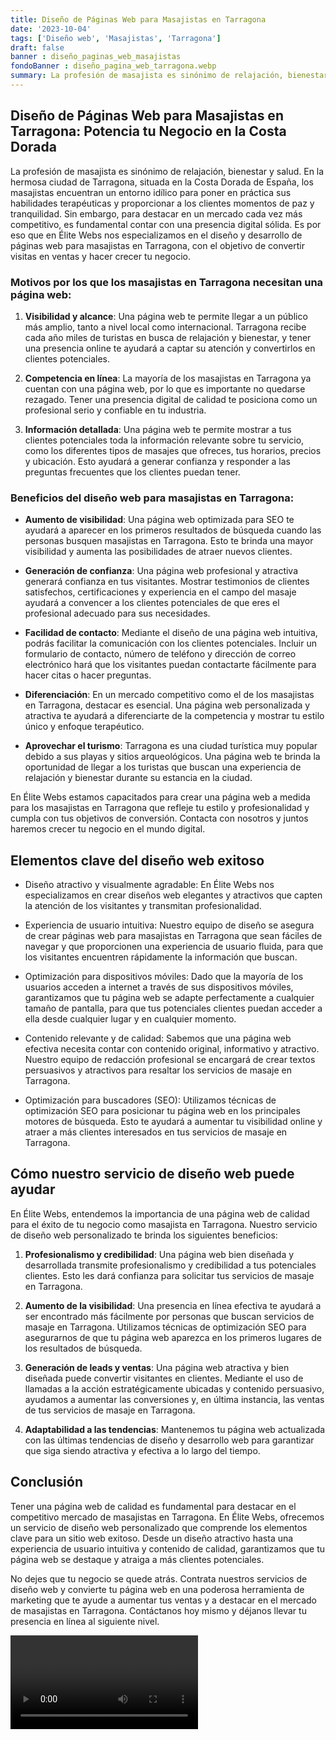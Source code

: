 ```yaml
---
title: Diseño de Páginas Web para Masajistas en Tarragona
date: '2023-10-04'
tags: ['Diseño web', 'Masajistas', 'Tarragona']
draft: false
banner : diseño_paginas_web_masajistas
fondoBanner : diseño_pagina_web_tarragona.webp
summary: La profesión de masajista es sinónimo de relajación, bienestar y salud. En la hermosa ciudad de Tarragona, situada en la Costa Dorada de España, los masajistas encuentran un entorno idílico para poner en práctica sus habilidades terapéuticas y proporcionar a los clientes momentos de paz y tranquilidad. Sin embargo, para destacar en un mercado cada vez más competitivo, es fundamental contar con una presencia digital sólida. Es por eso que en Élite Webs nos especializamos en el diseño y desarrollo de páginas web para masajistas en Tarragona, con el objetivo de convertir visitas en ventas y hacer crecer tu negocio.
---
```


## Diseño de Páginas Web para Masajistas en Tarragona: Potencia tu Negocio en la Costa Dorada

La profesión de masajista es sinónimo de relajación, bienestar y salud. En la hermosa ciudad de Tarragona, situada en la Costa Dorada de España, los masajistas encuentran un entorno idílico para poner en práctica sus habilidades terapéuticas y proporcionar a los clientes momentos de paz y tranquilidad. Sin embargo, para destacar en un mercado cada vez más competitivo, es fundamental contar con una presencia digital sólida. Es por eso que en Élite Webs nos especializamos en el diseño y desarrollo de páginas web para masajistas en Tarragona, con el objetivo de convertir visitas en ventas y hacer crecer tu negocio.

### Motivos por los que los masajistas en Tarragona necesitan una página web:

1. **Visibilidad y alcance**: Una página web te permite llegar a un público más amplio, tanto a nivel local como internacional. Tarragona recibe cada año miles de turistas en busca de relajación y bienestar, y tener una presencia online te ayudará a captar su atención y convertirlos en clientes potenciales.

2. **Competencia en línea**: La mayoría de los masajistas en Tarragona ya cuentan con una página web, por lo que es importante no quedarse rezagado. Tener una presencia digital de calidad te posiciona como un profesional serio y confiable en tu industria.

3. **Información detallada**: Una página web te permite mostrar a tus clientes potenciales toda la información relevante sobre tu servicio, como los diferentes tipos de masajes que ofreces, tus horarios, precios y ubicación. Esto ayudará a generar confianza y responder a las preguntas frecuentes que los clientes puedan tener.

### Beneficios del diseño web para masajistas en Tarragona:

- **Aumento de visibilidad**: Una página web optimizada para SEO te ayudará a aparecer en los primeros resultados de búsqueda cuando las personas busquen masajistas en Tarragona. Esto te brinda una mayor visibilidad y aumenta las posibilidades de atraer nuevos clientes.

- **Generación de confianza**: Una página web profesional y atractiva generará confianza en tus visitantes. Mostrar testimonios de clientes satisfechos, certificaciones y experiencia en el campo del masaje ayudará a convencer a los clientes potenciales de que eres el profesional adecuado para sus necesidades.

- **Facilidad de contacto**: Mediante el diseño de una página web intuitiva, podrás facilitar la comunicación con los clientes potenciales. Incluir un formulario de contacto, número de teléfono y dirección de correo electrónico hará que los visitantes puedan contactarte fácilmente para hacer citas o hacer preguntas.

- **Diferenciación**: En un mercado competitivo como el de los masajistas en Tarragona, destacar es esencial. Una página web personalizada y atractiva te ayudará a diferenciarte de la competencia y mostrar tu estilo único y enfoque terapéutico.

- **Aprovechar el turismo**: Tarragona es una ciudad turística muy popular debido a sus playas y sitios arqueológicos. Una página web te brinda la oportunidad de llegar a los turistas que buscan una experiencia de relajación y bienestar durante su estancia en la ciudad.

En Élite Webs estamos capacitados para crear una página web a medida para los masajistas en Tarragona que refleje tu estilo y profesionalidad y cumpla con tus objetivos de conversión. Contacta con nosotros y juntos haremos crecer tu negocio en el mundo digital.

<GifSeo />

<Cta />

## Elementos clave del diseño web exitoso

- Diseño atractivo y visualmente agradable: En Élite Webs nos especializamos en crear diseños web elegantes y atractivos que capten la atención de los visitantes y transmitan profesionalidad.

- Experiencia de usuario intuitiva: Nuestro equipo de diseño se asegura de crear páginas web para masajistas en Tarragona que sean fáciles de navegar y que proporcionen una experiencia de usuario fluida, para que los visitantes encuentren rápidamente la información que buscan.

- Optimización para dispositivos móviles: Dado que la mayoría de los usuarios acceden a internet a través de sus dispositivos móviles, garantizamos que tu página web se adapte perfectamente a cualquier tamaño de pantalla, para que tus potenciales clientes puedan acceder a ella desde cualquier lugar y en cualquier momento.

- Contenido relevante y de calidad: Sabemos que una página web efectiva necesita contar con contenido original, informativo y atractivo. Nuestro equipo de redacción profesional se encargará de crear textos persuasivos y atractivos para resaltar los servicios de masaje en Tarragona.

- Optimización para buscadores (SEO): Utilizamos técnicas de optimización SEO para posicionar tu página web en los principales motores de búsqueda. Esto te ayudará a aumentar tu visibilidad online y atraer a más clientes interesados en tus servicios de masaje en Tarragona.

## Cómo nuestro servicio de diseño web puede ayudar

En Élite Webs, entendemos la importancia de una página web de calidad para el éxito de tu negocio como masajista en Tarragona. Nuestro servicio de diseño web personalizado te brinda los siguientes beneficios:

1. **Profesionalismo y credibilidad**: Una página web bien diseñada y desarrollada transmite profesionalismo y credibilidad a tus potenciales clientes. Esto les dará confianza para solicitar tus servicios de masaje en Tarragona.

2. **Aumento de la visibilidad**: Una presencia en línea efectiva te ayudará a ser encontrado más fácilmente por personas que buscan servicios de masaje en Tarragona. Utilizamos técnicas de optimización SEO para asegurarnos de que tu página web aparezca en los primeros lugares de los resultados de búsqueda.

3. **Generación de leads y ventas**: Una página web atractiva y bien diseñada puede convertir visitantes en clientes. Mediante el uso de llamadas a la acción estratégicamente ubicadas y contenido persuasivo, ayudamos a aumentar las conversiones y, en última instancia, las ventas de tus servicios de masaje en Tarragona.

4. **Adaptabilidad a las tendencias**: Mantenemos tu página web actualizada con las últimas tendencias de diseño y desarrollo web para garantizar que siga siendo atractiva y efectiva a lo largo del tiempo.

## Conclusión

Tener una página web de calidad es fundamental para destacar en el competitivo mercado de masajistas en Tarragona. En Élite Webs, ofrecemos un servicio de diseño web personalizado que comprende los elementos clave para un sitio web exitoso. Desde un diseño atractivo hasta una experiencia de usuario intuitiva y contenido de calidad, garantizamos que tu página web se destaque y atraiga a más clientes potenciales.

No dejes que tu negocio se quede atrás. Contrata nuestros servicios de diseño web y convierte tu página web en una poderosa herramienta de marketing que te ayude a aumentar tus ventas y a destacar en el mercado de masajistas en Tarragona. Contáctanos hoy mismo y déjanos llevar tu presencia en línea al siguiente nivel.

<Video />

<CtaBot job='Masajistas' city='Tarragona'/>

<Gmaps query='Tarragona+españa+maps' />